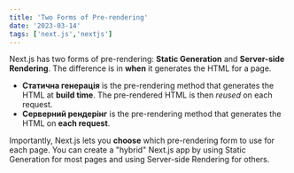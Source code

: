 ```yaml
---
title: 'Two Forms of Pre-rendering'
date: '2023-03-14'
tags: ['next.js','nextjs']
---
```


Next.js has two forms of pre-rendering: **Static Generation** and **Server-side Rendering**. The difference is in **when** it generates the HTML for a page.

- **Статична генерація** is the pre-rendering method that generates the HTML at **build time**. The pre-rendered HTML is then _reused_ on each request.
- **Серверний рендерінг** is the pre-rendering method that generates the HTML on **each request**.

Importantly, Next.js lets you **choose** which pre-rendering form to use for each page. You can create a "hybrid" Next.js app by using Static Generation for most pages and using Server-side Rendering for others.
